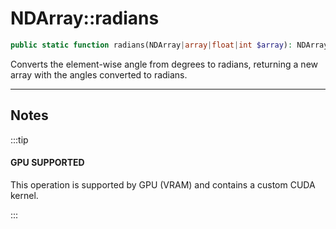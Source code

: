 
# NDArray::radians

```php
public static function radians(NDArray|array|float|int $array): NDArray|float|int;
```
Converts the element-wise angle from degrees to radians,
returning a new array with the angles converted to radians.

---

## Notes

:::tip

#### GPU SUPPORTED
This operation is supported by GPU (VRAM) and contains a custom CUDA kernel.

:::
